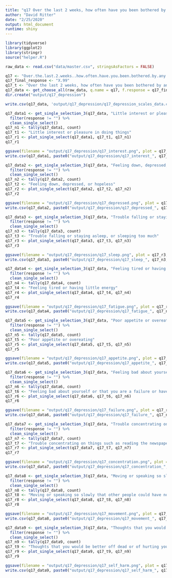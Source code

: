 ```yaml
---
title: "q17 Over the last 2 weeks, how often have you been bothered by any of the following problems? (depression scale)"
author: "David Ritter"
date: "2/25/2020"
output: html_document
runtime: shiny
---
```

 
```r
library(tidyverse)
library(ggplot2)
library(stringr)
source("helper.R")
```

```r
raw_data <- read.csv("data/master.csv", stringsAsFactors = FALSE)
```

```r
q17 <- "Over.the.last.2.weeks..how.often.have.you.been.bothered.by.any.of.the.following.problems..1"
q17_final_response <- "X.99"
q17_t <- "Over the last 2 weeks, how often have you been bothered by any of the following problems?"
q17_data <- get_choose_all(raw_data, q.name = q17, f.response = q17_final_response)
dir.create("output/q17_depression")
```

```r
write.csv(q17_data, 'output/q17_depression/q17_depression_scales_data.csv', row.names = FALSE)
```

```r
q17_data1 <- get_single_selection_3(q17_data, "Little interest or pleasure in doing things") %>%
  filter(response != "") %>%
  clean_single_select()
q17_n1 <- tally(q17_data1, count)
q17_t1 <- "Little interest or pleasure in doing things"
q17_r1 <- plot_single_select(q17_data1, q17_t1, q17_n1)
q17_r1
```

```r
ggsave(filename = "output/q17_depression/q17_interest.png", plot = q17_r1, device = 'png')
write.csv(q17_data1, paste0("output/q17_depression/q17_interest_", q17_n1, ".csv"), row.names = FALSE)
```

```r
q17_data2 <- get_single_selection_3(q17_data, "Feeling down, depressed, or hopeless") %>%
  filter(response != "") %>%
  clean_single_select()
q17_n2 <- tally(q17_data2, count)
q17_t2 <- "Feeling down, depressed, or hopeless"
q17_r2 <- plot_single_select(q17_data2, q17_t2, q17_n2)
q17_r2
```

```r
ggsave(filename = "output/q17_depression/q17_depressed.png", plot = q17_r2, device = 'png')
write.csv(q17_data2, paste0("output/q17_depression/q17_depressed_", q17_n2, ".csv"), row.names = FALSE)
```

```r
q17_data3 <- get_single_selection_3(q17_data, "Trouble falling or staying asleep, or sleeping too much") %>%
  filter(response != "") %>%
  clean_single_select()
q17_n3 <- tally(q17_data3, count)
q17_t3 <- "Trouble falling or staying asleep, or sleeping too much"
q17_r3 <- plot_single_select(q17_data3, q17_t3, q17_n3)
q17_r3
```

```r
ggsave(filename = "output/q17_depression/q17_sleep.png", plot = q17_r3, device = 'png')
write.csv(q17_data3, paste0("output/q17_depression/q17_sleep_", q17_n3, ".csv"), row.names = FALSE)
```

```r
q17_data4 <- get_single_selection_3(q17_data, "Feeling tired or having little energy") %>%
  filter(response != "") %>%
  clean_single_select()
q17_n4 <- tally(q17_data4, count)
q17_t4 <- "Feeling tired or having little energy"
q17_r4 <- plot_single_select(q17_data4, q17_t4, q17_n4)
q17_r4
```

```r
ggsave(filename = "output/q17_depression/q17_fatigue.png", plot = q17_r4, device = 'png')
write.csv(q17_data4, paste0("output/q17_depression/q17_fatigue_", q17_n4, ".csv"), row.names = FALSE)
```

```r
q17_data5 <- get_single_selection_3(q17_data, "Poor appetite or overeating") %>%
  filter(response != "") %>%
  clean_single_select()
q17_n5 <- tally(q17_data5, count)
q17_t5 <- "Poor appetite or overeating"
q17_r5 <- plot_single_select(q17_data5, q17_t5, q17_n5)
q17_r5
```

```r
ggsave(filename = "output/q17_depression/q17_appetite.png", plot = q17_r5, device = 'png')
write.csv(q17_data5, paste0("output/q17_depression/q17_appetite_", q17_n5, ".csv"), row.names = FALSE)
```

```r
q17_data6 <- get_single_selection_3(q17_data, "Feeling bad about yourself or that you are a failure or have let yourself or your family down") %>%
  filter(response != "") %>%
  clean_single_select()
q17_n6 <- tally(q17_data6, count)
q17_t6 <- "Feeling bad about yourself or that you are a failure or have let yourself or your family down"
q17_r6 <- plot_single_select(q17_data6, q17_t6, q17_n6)
q17_r6
```

```r
ggsave(filename = "output/q17_depression/q17_failure.png", plot = q17_r6, device = 'png')
write.csv(q17_data6, paste0("output/q17_depression/q17_failure_", q17_n6, ".csv"), row.names = FALSE)
```

```r
q17_data7 <- get_single_selection_3(q17_data, "Trouble concentrating on things such as reading the newspaper or watching television") %>%
  filter(response != "") %>%
  clean_single_select()
q17_n7 <- tally(q17_data7, count)
q17_t7 <- "Trouble concentrating on things such as reading the newspaper or watching television"
q17_r7 <- plot_single_select(q17_data7, q17_t7, q17_n7)
q17_r7
```

```r
ggsave(filename = "output/q17_depression/q17_concentration.png", plot = q17_r7, device = 'png')
write.csv(q17_data7, paste0("output/q17_depression/q17_concentration_", q17_n7, ".csv"), row.names = FALSE)
```

```r
q17_data8 <- get_single_selection_3(q17_data, "Moving or speaking so slowly that other people could have noticed, or the opposite: being so fidgety or restless that you have been moving around a lot more than usual") %>%
  filter(response != "") %>%
  clean_single_select()
q17_n8 <- tally(q17_data8, count)
q17_t8 <- "Moving or speaking so slowly that other people could have noticed, or the opposite: being so fidgety or restless that you have been moving around a lot more than usual"
q17_r8 <- plot_single_select(q17_data8, q17_t8, q17_n8)
q17_r8
```

```r
ggsave(filename = "output/q17_depression/q17_movement.png", plot = q17_r8, device = 'png')
write.csv(q17_data8, paste0("output/q17_depression/q17_movement_", q17_n8, ".csv"), row.names = FALSE)
```

```r
q17_data9 <- get_single_selection_3(q17_data, "Thoughts that you would be better off dead or of hurting yourself in some way") %>%
  filter(response != "") %>%
  clean_single_select()
q17_n9 <- tally(q17_data9, count)
q17_t9 <- "Thoughts that you would be better off dead or of hurting yourself in some way"
q17_r9 <- plot_single_select(q17_data9, q17_t9, q17_n9)
q17_r9
```

```r
ggsave(filename = "output/q17_depression/q17_self_harm.png", plot = q17_r9, device = 'png')
write.csv(q17_data9, paste0("output/q17_depression/q17_self_harm_", q17_n9, ".csv"), row.names = FALSE)
```
